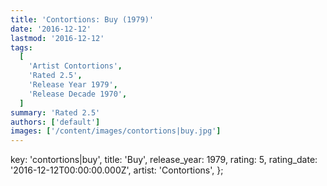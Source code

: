 ```yaml
---
title: 'Contortions: Buy (1979)'
date: '2016-12-12'
lastmod: '2016-12-12'
tags:
  [
    'Artist Contortions',
    'Rated 2.5',
    'Release Year 1979',
    'Release Decade 1970',
  ]
summary: 'Rated 2.5'
authors: ['default']
images: ['/content/images/contortions|buy.jpg']
---
```


  key: 'contortions|buy',
  title: 'Buy',
  release_year: 1979,
  rating: 5,
  rating_date: '2016-12-12T00:00:00.000Z',
  artist: 'Contortions',
};

<MusicRating data={data} />
